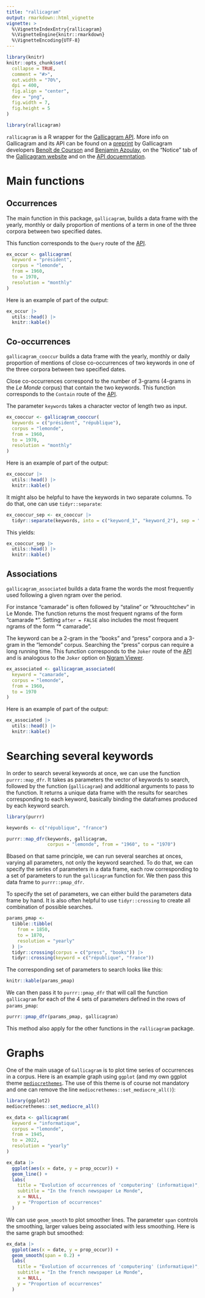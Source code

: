 ```yaml
---
title: "rallicagram"
output: rmarkdown::html_vignette
vignette: >
  %\VignetteIndexEntry{rallicagram}
  %\VignetteEngine{knitr::rmarkdown}
  %\VignetteEncoding{UTF-8}
---
```


```r
library(knitr)
knitr::opts_chunk$set(
  collapse = TRUE,
  comment = "#>",
  out.width = "70%",
  dpi = 400,
  fig.align = "center",
  dev = "png",
  fig.width = 7,
  fig.height = 5
)
```

```r
library(rallicagram)
```

`rallicagram` is a R wrapper for the [Gallicagram API](https://regicid.github.io/api). More info on Gallicagram and its API can be found on a [preprint](https://osf.io/preprints/socarxiv/84bf3/) by Gallicagram developers [
Benoît de Courson](https://regicid.github.io/) and [Benjamin Azoulay](https://benjamin-azoulay.my.canva.site/), on the "Notice" tab of the [Gallicagram website](https://shiny.ens-paris-saclay.fr/app/gallicagram) and on the [API docuemntation](https://regicid.github.io/api).

# Main functions

## Occurrences

The main function in this package, `gallicagram`, builds a data frame with the yearly, monthly or daily proportion of mentions of a term in one of the three corpora between two specified dates. 

This function corresponds to the `Query` route of the [API](https://regicid.github.io/api).

```r
ex_occur <- gallicagram(
  keyword = "président",
  corpus = "lemonde",
  from = 1960,
  to = 1970,
  resolution = "monthly"
)
```

Here is an example of part of the output:

```r
ex_occur |>
  utils::head() |>
  knitr::kable()
```

## Co-occurrences

`gallicagram_cooccur` builds a data frame with the yearly, monthly or daily proportion of mentions of close co-occurrences of two keywords in one of the three corpora between two specified dates.

Close co-occurrences correspond to the number of 3-grams (4-grams in the *Le Monde* corpus) that contain the two keywords. This function corresponds to the `Contain` route of the [API](https://regicid.github.io/api).

The parameter `keywords` takes a character vector of length two as input.

```r
ex_cooccur <- gallicagram_cooccur(
  keywords = c("président", "république"),
  corpus = "lemonde",
  from = 1960,
  to = 1970,
  resolution = "monthly"
)
```

Here is an example of part of the output:

```r
ex_cooccur |>
  utils::head() |>
  knitr::kable()
```

It might also be helpful to have the keywords in two separate columns. To do that, one can use `tidyr::separate`:

```r
ex_cooccur_sep <- ex_cooccur |> 
  tidyr::separate(keywords, into = c("keyword_1", "keyword_2"), sep = "&")
```

This yields:

```r
ex_cooccur_sep |>
  utils::head() |>
  knitr::kable()
```

## Associations

`gallicagram_associated`  builds a data frame the words the most frequently used following a given ngram over the period. 

For instance "camarade" is often followed by "staline" or "khrouchtchev" in Le Monde. The function returns the most frequent ngrams of the form "camarade \*". Setting `after = FALSE` also includes the most frequent ngrams of the form "\* camarade".

The keyword can be a 2-gram in the "books" and "press" corpora and a 3-gram in the "lemonde" corpus. Searching the "press" corpus can require a long running time. This function corresponds to the `Joker` route of the [API](https://regicid.github.io/api) and is analogous to the `Joker` option on [Ngram Viewer](https://books.google.com/ngrams/).

```r
ex_associated <- gallicagram_associated(
  keyword = "camarade",
  corpus = "lemonde",
  from = 1960,
  to = 1970
)
```

Here is an example of part of the output:

```r
ex_associated |>
  utils::head() |>
  knitr::kable()
```

# Searching several keywords

In order to search several keywords at once, we can use the function `purrr::map_dfr`. It takes as parameters the vector of keywords to search, followed by the function (`gallicagram`) and additional arguments to pass to the function. It returns a unique data frame with the results for searches corresponding to each keyword, basically binding the dataframes produced by each keyword search.

```r
library(purrr)

keywords <- c("république", "france")

purrr::map_dfr(keywords, gallicagram,
               corpus = "lemonde", from = "1960", to = "1970")
```

Bbased on that same principle, we can run several searches at onces, varying all parameters, not only the keyword searched. To do that, we can specify the series of parameters in a data frame, each row corresponding to a set of parameters to run the `gallicagram` function for. We then pass this data frame to `purrr::pmap_dfr`. 

To specify the set of parameters, we can either build the parameters data frame by hand. It is also often helpful to use `tidyr::crossing` to create all combination of possible searches.

```r
params_pmap <-
  tibble::tibble(
    from = 1850,
    to = 1870,
    resolution = "yearly"
  ) |>
  tidyr::crossing(corpus = c("press", "books")) |>
  tidyr::crossing(keyword = c("république", "france"))
```

The corresponding set of parameters to search looks like this:

```r
knitr::kable(params_pmap)
```

We can then pass it to `purrr::pmap_dfr` that will call the function `gallicagram` for each of the 4 sets of parameters defined in the rows of `params_pmap`:

```r
purrr::pmap_dfr(params_pmap, gallicagram)
```

This method also apply for the other functions in the `rallicagram` package.

# Graphs

One of the main usage of `Gallicagram` is to plot time series of occurrences in a corpus. Here is an example graph using `ggplot` (and my own ggplot theme [`mediocrethemes`](https://vincentbagilet.github.io/mediocrethemes/). The use of this theme is of course not mandatory and one can remove the line `mediocrethemes::set_mediocre_all()`): 

```r
library(ggplot2)
mediocrethemes::set_mediocre_all()

ex_data <- gallicagram(
  keyword = "informatique", 
  corpus = "lemonde", 
  from = 1945, 
  to = 2022,
  resolution = "yearly"
)

ex_data |> 
  ggplot(aes(x = date, y = prop_occur)) + 
  geom_line() +
  labs(
    title = "Evolution of occurrences of 'computering' (informatique)",
    subtitle = "In the french newspaper Le Monde",
    x = NULL,
    y = "Proportion of occurrences"
  )
```

We can use `geom_smooth` to plot smoother lines. The parameter `span` controls the smoothing, larger values being associated with less smoothing. Here is the same graph but smoothed:

```r
ex_data |> 
  ggplot(aes(x = date, y = prop_occur)) + 
  geom_smooth(span = 0.2) +
  labs(
    title = "Evolution of occurrences of 'computering' (informatique)",
    subtitle = "In the french newspaper Le Monde",
    x = NULL,
    y = "Proportion of occurrences"
  )
```
